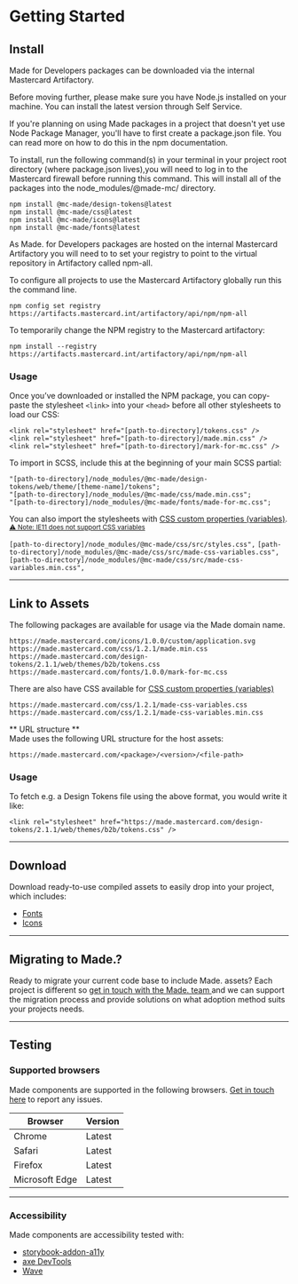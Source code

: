 
<Meta title="Hello/Getting Started" />

# Getting Started

## Install

Made for Developers packages can be downloaded via the internal Mastercard Artifactory.

Before moving further, please make sure you have Node.js installed on your machine. You can install the latest version through Self Service.

If you're planning on using Made packages in a project that doesn't yet use Node Package Manager, you'll have to first create a package.json file. You can read more on how to do this in the npm documentation.

To install, run the following command(s) in your terminal in your project root directory (where package.json lives),you will need to log in to the Mastercard firewall before running this command. This will install all of the packages into the node_modules/@made-mc/ directory.

```
npm install @mc-made/design-tokens@latest
npm install @mc-made/css@latest
npm install @mc-made/icons@latest
npm install @mc-made/fonts@latest
```

As Made. for Developers packages are hosted on the internal Mastercard Artifactory you will need to 
to set your registry to point to the virtual repository in Artifactory called npm-all.

To configure all projects to use the Mastercard Artifactory globally run this the command line.

```
npm config set registry https://artifacts.mastercard.int/artifactory/api/npm/npm-all
```

To temporarily change the NPM registry to the Mastercard artifactory:

```
npm install --registry https://artifacts.mastercard.int/artifactory/api/npm/npm-all
```

### Usage

Once you’ve downloaded or installed the NPM package, you can copy-paste the stylesheet `<link>` into your `<head>` before all other stylesheets to load our CSS:

```
<link rel="stylesheet" href="[path-to-directory]/tokens.css" />
<link rel="stylesheet" href="[path-to-directory]/made.min.css" />
<link rel="stylesheet" href="[path-to-directory]/mark-for-mc.css" />
```

To import in SCSS, include this at the beginning of your main SCSS partial:

```
"[path-to-directory]/node_modules/@mc-made/design-tokens/web/theme/[theme-name]/tokens";
"[path-to-directory]/node_modules/@mc-made/css/made.min.css";
"[path-to-directory]/node_modules/@mc-made/fonts/made-for-mc.css";
```

You can also import the stylesheets with [CSS custom properties (variables)](https://developer.mozilla.org/en-US/docs/Web/CSS/Using_CSS_custom_properties). 
<small><a href="https://caniuse.com/?search=custom%20properties" target="_blank"> ⚠️ Note: IE11 does not support CSS variables</a></small>

`[path-to-directory]/node_modules/@mc-made/css/src/styles.css",`
`[path-to-directory]/node_modules/@mc-made/css/src/made-css-variables.css",`
`[path-to-directory]/node_modules/@mc-made/css/src/made-css-variables.min.css",`

---

## Link to Assets

The following packages are available for usage via the Made domain name.

```
https://made.mastercard.com/icons/1.0.0/custom/application.svg
https://made.mastercard.com/css/1.2.1/made.min.css
https://made.mastercard.com/design-tokens/2.1.1/web/themes/b2b/tokens.css
https://made.mastercard.com/fonts/1.0.0/mark-for-mc.css
```

There are also have CSS available for [CSS custom properties (variables)](https://developer.mozilla.org/en-US/docs/Web/CSS/Using_CSS_custom_properties)

```
https://made.mastercard.com/css/1.2.1/made-css-variables.css
https://made.mastercard.com/css/1.2.1/made-css-variables.min.css
```

** URL structure **  
Made uses the following URL structure for the host assets:

`https://made.mastercard.com/<package>/<version>/<file-path>`

### Usage

To fetch e.g. a Design Tokens file using the above format, you would write it like:


`<link rel="stylesheet" href="https://made.mastercard.com/design-tokens/2.1.1/web/themes/b2b/tokens.css" />`


---

## Download

Download ready-to-use compiled assets to easily drop into your project, which includes:

- [Fonts](https://made.mastercard.com/fonts/1.0.0/made-fonts-1.0.0-dist.zip)
- [Icons](https://made.mastercard.com/icons/1.0.0/made-icons-1.0.0-dist.zip)

---

## Migrating to Made.?

Ready to  migrate your current code base to include Made. assets? Each project is different so <a href="https://teams.microsoft.com/l/channel/19%3a2f8b0424ebb647dc8f647f3aa1986733%40thread.skype/%25F0%259F%2592%258EDesign%2520Systems?groupId=50277c80-d4e5-4acf-806c-256c7b81fae9&tenantId=f06fa858-824b-4a85-aacb-f372cfdc282e" target="_blank">get in touch with the Made. team </a> 
and we can support the migration process and provide solutions on what adoption method suits your projects needs. 

---


## Testing

### Supported browsers

Made components are supported in the following browsers. <a href="https://teams.microsoft.com/l/channel/19%3a2f8b0424ebb647dc8f647f3aa1986733%40thread.skype/%25F0%259F%2592%258EDesign%2520Systems?groupId=50277c80-d4e5-4acf-806c-256c7b81fae9&tenantId=f06fa858-824b-4a85-aacb-f372cfdc282e" target="_blank">Get in touch here</a> to report any issues.

| Browser        | Version |
| -------------- | ------- |
| Chrome         | Latest    |
| Safari         | Latest    |
| Firefox        | Latest    |
| Microsoft Edge | Latest    |


---


### Accessibility

Made components are accessibility tested with:

- [storybook-addon-a11y](https://storybook.js.org/addons/@storybook/addon-a11y)
- [axe DevTools](https://www.deque.com/axe/devtools/)
- [Wave](https://wave.webaim.org/extension/)
